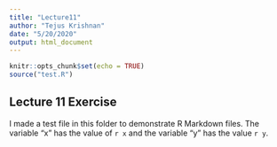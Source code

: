 ```yaml
---
title: "Lecture11"
author: "Tejus Krishnan"
date: "5/20/2020"
output: html_document
---
```


```r
knitr::opts_chunk$set(echo = TRUE)
source("test.R")
```

## Lecture 11 Exercise
I made a test file in this folder to demonstrate R Markdown files. The variable "x" has the value of `r x` and the variable "y" has the value `r y`.